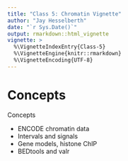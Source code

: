 ```yaml
---
title: "Class 5: Chromatin Vignette"
author: "Jay Hesselberth"
date: "`r Sys.Date()`"
output: rmarkdown::html_vignette
vignette: >
  %\VignetteIndexEntry{Class-5}
  %\VignetteEngine{knitr::rmarkdown}
  %\VignetteEncoding{UTF-8}
---
```


# Concepts

Concepts

- ENCODE chromatin data
- Intervals and signals
- Gene models, histone ChIP
- BEDtools and valr
  
